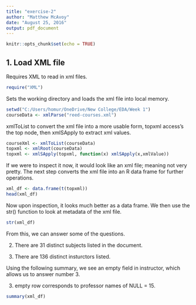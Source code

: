 ---
title: "exercise-2"
author: "Matthew McAvoy"
date: "August 25, 2016"
output: pdf_document
---

```{r setup, include=FALSE}
knitr::opts_chunk$set(echo = TRUE)
```

## 1. Load XML file

Requires XML to read in xml files.
```{r}
require("XML")
```

Sets the working directory and loads the xml file into local memory.
```{r}
setwd("C:/Users/homur/OneDrive/New College/EDA/Week 1")
courseData <- xmlParse("reed-courses.xml")
```

xmlToList to convert the xml file into a more usable form, topxml access's the top node, then xmlSApply to extract xml values.
```{r}
courseXml <- xmlToList(courseData)
topxml <- xmlRoot(courseData)
topxml <- xmlSApply(topxml, function(x) xmlSApply(x,xmlValue))
```

If we were to inspect it now, it would look like an xml file; meaning not very pretty. The next step converts the xml file into an R data frame for further operations.
```{r}
xml_df <- data.frame(t(topxml))
head(xml_df)
```

Now upon inspection, it looks much better as a data frame. We then use the str() function to look at metadata of the xml file.
```{r}
str(xml_df)
```

From this, we can answer some of the questions.

2. There are 31 distinct subjects listed in the document.

4. There are 136 distinct insturctors listed.

Using the following summary, we see an empty field in instructor, which allows us to answer number 3.

3. empty row corresponds to professor names of NULL = 15.

```{r}
summary(xml_df)
```









